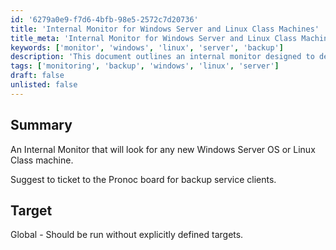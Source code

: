 ```yaml
---
id: '6279a0e9-f7d6-4bfb-98e5-2572c7d20736'
title: 'Internal Monitor for Windows Server and Linux Class Machines'
title_meta: 'Internal Monitor for Windows Server and Linux Class Machines'
keywords: ['monitor', 'windows', 'linux', 'server', 'backup']
description: 'This document outlines an internal monitor designed to detect any new Windows Server or Linux Class machines. It suggests creating a ticket to the Pronoc board for clients requiring backup services, ensuring proactive management of server resources.'
tags: ['monitoring', 'backup', 'windows', 'linux', 'server']
draft: false
unlisted: false
---
```

## Summary

An Internal Monitor that will look for any new Windows Server OS or Linux Class machine.

Suggest to ticket to the Pronoc board for backup service clients.

## Target

Global - Should be run without explicitly defined targets.












